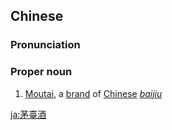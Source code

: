 {{also|茅台酒}}
==Chinese==
{{zh-forms|s=茅台酒|t2=茅台酒|type=21}}

===Pronunciation===
{{zh-pron
|m=Máotáijiǔ
|c=maau4 toi4 zau2
|cat=pn
}}

===Proper noun===
{{zh-proper noun}}

# [[Moutai]], a [[brand]] of [[Chinese]] ''[[baijiu]]''

[[ja:茅臺酒]]